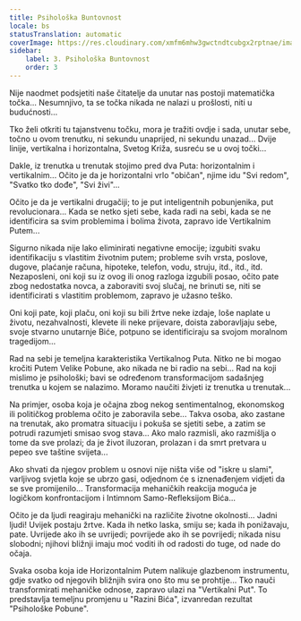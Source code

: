 ```yaml
---
title: Psihološka Buntovnost
locale: bs
statusTranslation: automatic
coverImage: https://res.cloudinary.com/xmfm6mhw3gwctndtcubgx2rptnae/image/upload/v1740468922/small_cover_tratado_de_psicologia_revolucionaria_a4c0dca4e0.webp
sidebar:
    label: 3. Psihološka Buntovnost
    order: 3
---
```

Nije naodmet podsjetiti naše čitatelje da unutar nas postoji matematička točka... Nesumnjivo, ta se točka nikada ne nalazi u prošlosti, niti u budućnosti...

Tko želi otkriti tu tajanstvenu točku, mora je tražiti ovdje i sada, unutar sebe, točno u ovom trenutku, ni sekundu unaprijed, ni sekundu unazad... Dvije linije, vertikalna i horizontalna, Svetog Križa, susreću se u ovoj točki...

Dakle, iz trenutka u trenutak stojimo pred dva Puta: horizontalnim i vertikalnim... Očito je da je horizontalni vrlo "običan", njime idu "Svi redom", "Svatko tko dođe", "Svi živi"...

Očito je da je vertikalni drugačiji; to je put inteligentnih pobunjenika, put revolucionara... Kada se netko sjeti sebe, kada radi na sebi, kada se ne identificira sa svim problemima i bolima života, zapravo ide Vertikalnim Putem...

Sigurno nikada nije lako eliminirati negativne emocije; izgubiti svaku identifikaciju s vlastitim životnim putem; probleme svih vrsta, poslove, dugove, plaćanje računa, hipoteke, telefon, vodu, struju, itd., itd., itd. Nezaposleni, oni koji su iz ovog ili onog razloga izgubili posao, očito pate zbog nedostatka novca, a zaboraviti svoj slučaj, ne brinuti se, niti se identificirati s vlastitim problemom, zapravo je užasno teško.

Oni koji pate, koji plaču, oni koji su bili žrtve neke izdaje, loše naplate u životu, nezahvalnosti, klevete ili neke prijevare, doista zaboravljaju sebe, svoje stvarno unutarnje Biće, potpuno se identificiraju sa svojom moralnom tragedijom...

Rad na sebi je temeljna karakteristika Vertikalnog Puta. Nitko ne bi mogao kročiti Putem Velike Pobune, ako nikada ne bi radio na sebi... Rad na koji mislimo je psihološki; bavi se određenom transformacijom sadašnjeg trenutka u kojem se nalazimo. Moramo naučiti živjeti iz trenutka u trenutak...

Na primjer, osoba koja je očajna zbog nekog sentimentalnog, ekonomskog ili političkog problema očito je zaboravila sebe... Takva osoba, ako zastane na trenutak, ako promatra situaciju i pokuša se sjetiti sebe, a zatim se potrudi razumjeti smisao svog stava... Ako malo razmisli, ako razmišlja o tome da sve prolazi; da je život iluzoran, prolazan i da smrt pretvara u pepeo sve taštine svijeta...

Ako shvati da njegov problem u osnovi nije ništa više od "iskre u slami", varljivog svjetla koje se ubrzo gasi, odjednom će s iznenađenjem vidjeti da se sve promijenilo... Transformacija mehaničkih reakcija moguća je logičkom konfrontacijom i Intimnom Samo-Refleksijom Bića...

Očito je da ljudi reagiraju mehanički na različite životne okolnosti... Jadni ljudi! Uvijek postaju žrtve. Kada ih netko laska, smiju se; kada ih ponižavaju, pate. Uvrijede ako ih se uvrijedi; povrijede ako ih se povrijedi; nikada nisu slobodni; njihovi bližnji imaju moć voditi ih od radosti do tuge, od nade do očaja.

Svaka osoba koja ide Horizontalnim Putem nalikuje glazbenom instrumentu, gdje svatko od njegovih bližnjih svira ono što mu se prohtije... Tko nauči transformirati mehaničke odnose, zapravo ulazi na "Vertikalni Put". To predstavlja temeljnu promjenu u "Razini Bića", izvanredan rezultat "Psihološke Pobune".

